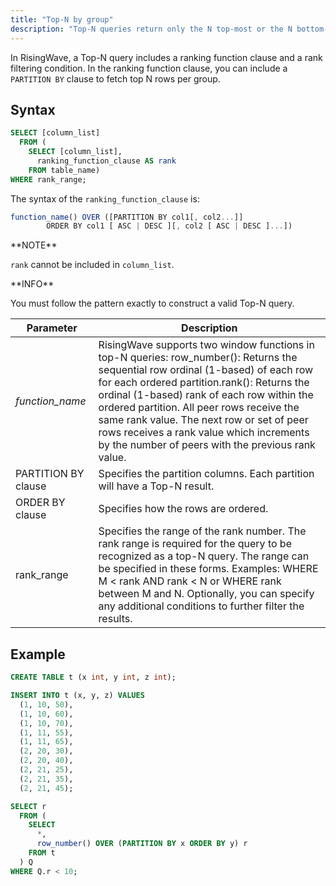```yaml
---
title: "Top-N by group"
description: "Top-N queries return only the N top-most or the N bottom-most records from a table or view based on a condition."
---
```


In RisingWave, a Top-N query includes a ranking function clause and a rank filtering condition. In the ranking function clause, you can include a `PARTITION BY` clause to fetch top N rows per group.

## Syntax

```sql
SELECT [column_list]
  FROM (
    SELECT [column_list],
      ranking_function_clause AS rank
    FROM table_name)
WHERE rank_range;
```

The syntax of the `ranking_function_clause` is:

```js
function_name() OVER ([PARTITION BY col1[, col2...]]
        ORDER BY col1 [ ASC | DESC ][, col2 [ ASC | DESC ]...])
```

<Info>
**NOTE**

`rank` cannot be included in `column_list`.

</Info>
<Note>
**INFO**

You must follow the pattern exactly to construct a valid Top-N query.
</Note>

| Parameter           | Description                                                                                                                                                                                                                                                                                                                                                                                                                |
| ------------------- | -------------------------------------------------------------------------------------------------------------------------------------------------------------------------------------------------------------------------------------------------------------------------------------------------------------------------------------------------------------------------------------------------------------------------- |
| _function\_name_    | RisingWave supports two window functions in top-N queries: row\_number(): Returns the sequential row ordinal (1-based) of each row for each ordered partition.rank(): Returns the ordinal (1-based) rank of each row within the ordered partition. All peer rows receive the same rank value. The next row or set of peer rows receives a rank value which increments by the number of peers with the previous rank value. |
| PARTITION BY clause | Specifies the partition columns. Each partition will have a Top-N result.                                                                                                                                                                                                                                                                                                                                                  |
| ORDER BY clause     | Specifies how the rows are ordered.                                                                                                                                                                                                                                                                                                                                                                                        |
| rank\_range         | Specifies the range of the rank number. The rank range is required for the query to be recognized as a top-N query. The range can be specified in these forms. Examples: WHERE M < rank AND rank < N or WHERE rank between M and N. Optionally, you can specify any additional conditions to further filter the results.                                                                                                   |

## Example

```sql Create a table
CREATE TABLE t (x int, y int, z int);
```

```sql Insert data
INSERT INTO t (x, y, z) VALUES
  (1, 10, 50),
  (1, 10, 60),
  (1, 10, 70),
  (1, 11, 55),
  (1, 11, 65),
  (2, 20, 30),
  (2, 20, 40),
  (2, 21, 25),
  (2, 21, 35),
  (2, 21, 45);

```

```sql Run a top-N query
SELECT r
  FROM (
    SELECT
      *,
      row_number() OVER (PARTITION BY x ORDER BY y) r
    FROM t
  ) Q
WHERE Q.r < 10;
```
